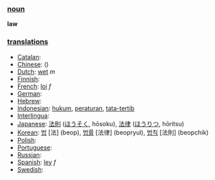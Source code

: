 === [[noun]] ===

'''law'''

=== [[translation]]s ===

*[[Catalan]]: [[]] '' ''
*[[Chinese]]: [[]] ()
*[[Dutch]]: [[wet]] ''m''
*[[Finnish]]: [[]]
*[[French]]: [[loi]] ''f''
*[[German]]: [[]] '' ''
*[[Hebrew]]: [[]] '' ''
*[[Indonesian]]: [[hukum]], [[atur|peraturan]], [[tata-tertib]]
*[[Interlingua]]: [[]]
*[[Japanese]]: [[法則]] ([[ほうそく]], hōsoku), [[法律]] ([[ほうりつ]], hōritsu)
*[[Korean]]: [[법]] [法] (beop), [[법률]] [法律] (beopryul), [[법칙]] [法則] (beopchik)
*[[Polish]]: [[]]
*[[Portuguese]]: [[]] '' ''
*[[Russian]]: [[]]
*[[Spanish]]: [[ley]] ''f''
*[[Swedish]]: [[]] '' ''